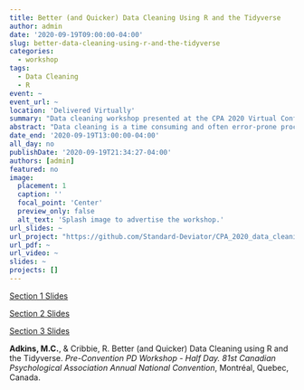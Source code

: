 ```yaml
---
title: Better (and Quicker) Data Cleaning Using R and the Tidyverse
author: admin
date: '2020-09-19T09:00:00-04:00'
slug: better-data-cleaning-using-r-and-the-tidyverse
categories:
  - workshop
tags:
  - Data Cleaning
  - R
event: ~
event_url: ~
location: 'Delivered Virtually'
summary: "Data cleaning workshop presented at the CPA 2020 Virtual Conference. Slides for each section are viewable via the links on this page."
abstract: "Data cleaning is a time consuming and often error-prone process which every researcher will experience. It is said that 80% of data analysis time is spent on the process of cleaning and preparing the data (Dasu & Johnson, 2003), but this time spent cleaning and preparing data can be dramatically reduced by using the right tools/techniques for the job. The workshop will begin with a foundational discussion on data structures within R and general coding practices. The focus will then shift to the more practical topics of using a variety of packages to import/export data, inspect and manipulate specific types of data (including categorical, dates, and character type), reformat data, and produce quality graphics to showcase your data. A publicly available dataset will be used as a running example throughout the workshop to provide hands-on experience using each of the techniques discussed. Periodic interactive exercises will be presented to allow attendees an opportunity to work collaboratively to solve common data cleaning dilemmas. Attendees are encouraged to bring data from their own research to apply the techniques covered throughout the workshop."
date_end: '2020-09-19T13:00:00-04:00'
all_day: no
publishDate: '2020-09-19T21:34:27-04:00'
authors: [admin]
featured: no
image:
  placement: 1
  caption: ''
  focal_point: 'Center'
  preview_only: false
  alt_text: 'Splash image to advertise the workshop.'
url_slides: ~
url_project: "https://github.com/Standard-Deviator/CPA_2020_data_cleaning_tidyverse"
url_pdf: ~
url_video: ~
slides: ~
projects: []
---
```



:::btn-group
<a class="btn btn-outline-primary my-1 mr-1" href="/workshop/CPA_2020_data_cleaning_tidyverse/slides/Section_1.html" target="_blank" rel="noopener">Section 1 Slides</a>


  <a class="btn btn-outline-primary my-1 mr-1" href="/workshop/CPA_2020_data_cleaning_tidyverse/slides/Section_2.html" target="_blank" rel="noopener">Section 2 Slides</a>

  <a class="btn btn-outline-primary my-1 mr-1" href="/workshop/CPA_2020_data_cleaning_tidyverse/slides/Section_3.html" target="_blank" rel="noopener">Section 3 Slides</a>
:::


**Adkins, M.C.**, & Cribbie, R. Better (and Quicker) Data Cleaning using R
and the Tidyverse. *Pre-Convention PD Workshop - Half Day. 81st Canadian
Psychological Association Annual National Convention*, Montréal, Quebec,
Canada.
